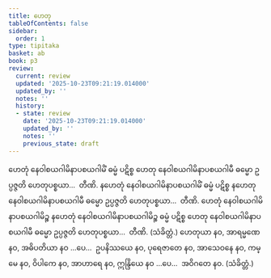 ```yaml
---
title: ဟေတု
tableOfContents: false
sidebar:
  order: 1
type: tipitaka
basket: ab
book: p3
review:
  current: review
  updated: '2025-10-23T09:21:19.014000'
  updated_by: ''
  notes: ''
  history:
  - state: review
    date: '2025-10-23T09:21:19.014000'
    updated_by: ''
    notes: ''
    previous_state: draft
---
```



<ReviewStatus review={frontmatter.review} showDetails={true} />

<HypothesisAnnotation frontmatter={frontmatter} />

<DynamicBreadcrumb />

<Division number="322" book="p3" e="ch" v="39" p="266">

<Paragraph number="662" book="p3">
ဟေတုံ နေဝါစယဂါမိနာပစယဂါမိံ ဓမ္မံ ပဋိစ္စ ဟေတု နေဝါစယဂါမိနာပစယဂါမီ ဓမ္မော ဥပ္ပဇ္ဇတိ ဟေတုပစ္စယာ…  တီဏိ.
</Paragraph>

<Paragraph number="663" book="p3">
နဟေတုံ နေဝါစယဂါမိနာပစယဂါမိံ ဓမ္မံ ပဋိစ္စ နဟေတု နေဝါစယဂါမိနာပစယဂါမီ ဓမ္မော ဥပ္ပဇ္ဇတိ ဟေတုပစ္စယာ…  တီဏိ.
</Paragraph>

<Paragraph number="664" book="p3">
ဟေတုံ နေဝါစယဂါမိနာပစယဂါမိဉ္စ နဟေတုံ နေဝါစယဂါမိနာပစယဂါမိဉ္စ ဓမ္မံ ပဋိစ္စ ဟေတု နေဝါစယဂါမိနာပစယဂါမီ ဓမ္မော ဥပ္ပဇ္ဇတိ ဟေတုပစ္စယာ…  တီဏိ. (သံခိတ္တံ.)
</Paragraph>

</Division>
<Division number="323" book="p3" e="ch" v="39" p="267">

<Paragraph number="665" book="p3">
ဟေတုယာ နဝ, အာရမ္မဏေ နဝ, အဓိပတိယာ နဝ …ပေ…  ဥပနိဿယေ နဝ, ပုရေဇာတေ နဝ, အာသေဝနေ နဝ, ကမ္မေ နဝ, ဝိပါကေ နဝ, အာဟာရေ နဝ, ဣန္ဒြိယေ နဝ …ပေ…  အဝိဂတေ နဝ. (သံခိတ္တံ.)
</Paragraph>
</Division>